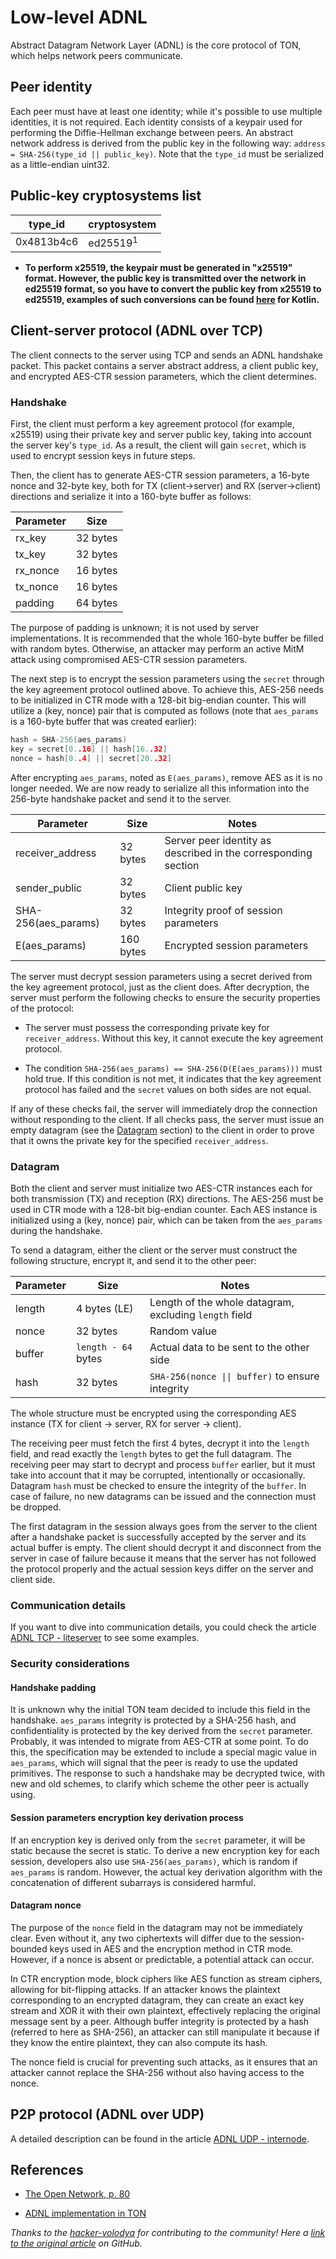 
# Low-level ADNL

Abstract Datagram Network Layer (ADNL) is the core protocol of TON, which helps network peers communicate.

## Peer identity

Each peer must have at least one identity; while it's possible to use multiple identities, it is not required. Each identity consists of a keypair used for performing the Diffie-Hellman exchange between peers. An abstract network address is derived from the public key in the following way: `address = SHA-256(type_id || public_key)`. Note that the `type_id` must be serialized as a little-endian uint32.

## Public-key cryptosystems list

| type_id    | cryptosystem        |
| ---------- | ------------------- |
| 0x4813b4c6 | ed25519<sup>1</sup> |

* **To perform x25519, the keypair must be generated in "x25519" format. However, the public key is transmitted over the network in ed25519 format, so you have to convert the public key from x25519 to ed25519, examples of such conversions can be found [here](https://github.com/andreypfau/curve25519-kotlin/blob/f008dbc2c0ebc3ed6ca5d3251ffb7cf48edc91e2/src/commonMain/kotlin/curve25519/MontgomeryPoint.kt#L39) for Kotlin.**

## Client-server protocol (ADNL over TCP)

The client connects to the server using TCP and sends an ADNL handshake packet. This packet contains a server abstract address, a client public key, and encrypted AES-CTR session parameters, which the client determines.

### Handshake

First, the client must perform a key agreement protocol (for example, x25519) using their private key and server public key, taking into account the server key's `type_id`. As a result, the client will gain `secret`, which is used to encrypt session keys in future steps.

Then, the client has to generate AES-CTR session parameters, a 16-byte nonce and 32-byte key, both for TX (client->server) and RX (server->client) directions and serialize it into a 160-byte buffer as follows:

| Parameter | Size     |
| --------- | -------- |
| rx_key    | 32 bytes |
| tx_key    | 32 bytes |
| rx_nonce  | 16 bytes |
| tx_nonce  | 16 bytes |
| padding   | 64 bytes |

The purpose of padding is unknown; it is not used by server implementations. It is recommended that the whole 160-byte buffer be filled with random bytes. Otherwise, an attacker may perform an active MitM attack using compromised AES-CTR session parameters.

The next step is to encrypt the session parameters using the `secret` through the key agreement protocol outlined above. To achieve this, AES-256 needs to be initialized in CTR mode with a 128-bit big-endian counter. This will utilize a (key, nonce) pair that is computed as follows (note that `aes_params` is a 160-byte buffer that was created earlier):

```cpp
hash = SHA-256(aes_params)
key = secret[0..16] || hash[16..32]
nonce = hash[0..4] || secret[20..32]
```

After encrypting `aes_params`, noted as `E(aes_params)`, remove AES as it is no longer needed. We are now ready to serialize all this information into the 256-byte handshake packet and send it to the server.

| Parameter           | Size      | Notes                                                          |
| ------------------- | --------- | -------------------------------------------------------------- |
| receiver_address    | 32 bytes  | Server peer identity as described in the corresponding section |
| sender_public       | 32 bytes  | Client public key                                              |
| SHA-256(aes_params) | 32 bytes  | Integrity proof of session parameters                          |
| E(aes_params)       | 160 bytes | Encrypted session parameters                                   |

The server must decrypt session parameters using a secret derived from the key agreement protocol, just as the client does. After decryption, the server must perform the following checks to ensure the security properties of the protocol:

* The server must possess the corresponding private key for `receiver_address`. Without this key, it cannot execute the key agreement protocol.

* The condition `SHA-256(aes_params) == SHA-256(D(E(aes_params)))` must hold true. If this condition is not met, it indicates that the key agreement protocol has failed and the `secret` values on both sides are not equal.

If any of these checks fail, the server will immediately drop the connection without responding to the client. If all checks pass, the server must issue an empty datagram (see the [Datagram](#datagram) section) to the client in order to prove that it owns the private key for the specified `receiver_address`.

### Datagram

Both the client and server must initialize two AES-CTR instances each for both transmission (TX) and reception (RX) directions. The AES-256 must be used in CTR mode with a 128-bit big-endian counter. Each AES instance is initialized using a (key, nonce) pair, which can be taken from the `aes_params` during the handshake.

To send a datagram, either the client or the server must construct the following structure, encrypt it, and send it to the other peer:

| Parameter | Size                | Notes                                                  |
| --------- | ------------------- | ------------------------------------------------------ |
| length    | 4 bytes (LE)        | Length of the whole datagram, excluding `length` field |
| nonce     | 32 bytes            | Random value                                           |
| buffer    | `length - 64` bytes | Actual data to be sent to the other side               |
| hash      | 32 bytes            | `SHA-256(nonce \|\| buffer)` to ensure integrity       |

The whole structure must be encrypted using the corresponding AES instance (TX for client -> server, RX for server -> client).

The receiving peer must fetch the first 4 bytes, decrypt it into the `length` field, and read exactly the `length` bytes to get the full datagram. The receiving peer may start to decrypt and process `buffer` earlier, but it must take into account that it may be corrupted, intentionally or occasionally. Datagram `hash` must be checked to ensure the integrity of the `buffer`. In case of failure, no new datagrams can be issued and the connection must be dropped.

The first datagram in the session always goes from the server to the client after a handshake packet is successfully accepted by the server and its actual buffer is empty. The client should decrypt it and disconnect from the server in case of failure because it means that the server has not followed the protocol properly and the actual session keys differ on the server and client side.

### Communication details

If you want to dive into communication details, you could check the article [ADNL TCP - liteserver](/v3/documentation/network/protocols/adnl/adnl-tcp) to see some examples.

### Security considerations

#### Handshake padding

It is unknown why the initial TON team decided to include this field in the handshake. `aes_params` integrity is protected by a SHA-256 hash, and confidentiality is protected by the key derived from the `secret` parameter. Probably, it was intended to migrate from AES-CTR at some point. To do this, the specification may be extended to include a special magic value in `aes_params`, which will signal that the peer is ready to use the updated primitives. The response to such a handshake may be decrypted twice, with new and old schemes, to clarify which scheme the other peer is actually using.

#### Session parameters encryption key derivation process

If an encryption key is derived only from the `secret` parameter, it will be static because the secret is static. To derive a new encryption key for each session, developers also use `SHA-256(aes_params)`, which is random if `aes_params` is random. However, the actual key derivation algorithm with the concatenation of different subarrays is considered harmful.

#### Datagram nonce

The purpose of the `nonce` field in the datagram may not be immediately clear. Even without it, any two ciphertexts will differ due to the session-bounded keys used in AES and the encryption method in CTR mode. However, if a nonce is absent or predictable, a potential attack can occur.

In CTR encryption mode, block ciphers like AES function as stream ciphers, allowing for bit-flipping attacks. If an attacker knows the plaintext corresponding to an encrypted datagram, they can create an exact key stream and XOR it with their own plaintext, effectively replacing the original message sent by a peer. Although buffer integrity is protected by a hash (referred to here as SHA-256), an attacker can still manipulate it because if they know the entire plaintext, they can also compute its hash.

The nonce field is crucial for preventing such attacks, as it ensures that an attacker cannot replace the SHA-256 without also having access to the nonce.

## P2P protocol (ADNL over UDP)

A detailed description can be found in the article [ADNL UDP - internode](/v3/documentation/network/protocols/adnl/adnl-udp).

## References

* [The Open Network, p. 80](https://ton.org/whitepaper.pdf#80)

* [ADNL implementation in TON](https://github.com/ton-blockchain/ton/tree/master/adnl)

*Thanks to the [hacker-volodya](https://github.com/hacker-volodya) for contributing to the community!*
*Here a [link to the original article](https://github.com/tonstack/ton-docs/tree/main/ADNL) on GitHub.*

<Feedback />

